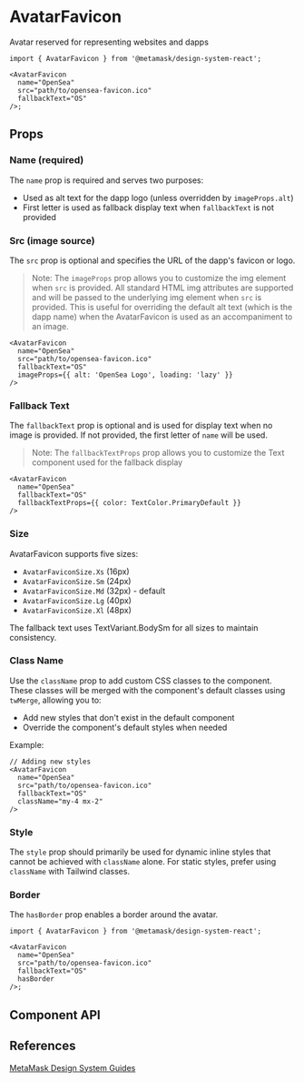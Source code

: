 

# AvatarFavicon

Avatar reserved for representing websites and dapps

```tsx
import { AvatarFavicon } from '@metamask/design-system-react';

<AvatarFavicon
  name="OpenSea"
  src="path/to/opensea-favicon.ico"
  fallbackText="OS"
/>;
```

<Canvas of={AvatarFaviconStories.Default} />

## Props

### Name (required)

The `name` prop is required and serves two purposes:

- Used as alt text for the dapp logo (unless overridden by `imageProps.alt`)
- First letter is used as fallback display text when `fallbackText` is not provided

<Canvas of={AvatarFaviconStories.Name} />

### Src (image source)

The `src` prop is optional and specifies the URL of the dapp's favicon or logo.

<Canvas of={AvatarFaviconStories.Src} />

> Note: The `imageProps` prop allows you to customize the img element when `src` is provided. All standard HTML img attributes are supported and will be passed to the underlying img element when `src` is provided. This is useful for overriding the default alt text (which is the dapp name) when the AvatarFavicon is used as an accompaniment to an image.

```tsx
<AvatarFavicon
  name="OpenSea"
  src="path/to/opensea-favicon.ico"
  fallbackText="OS"
  imageProps={{ alt: 'OpenSea Logo', loading: 'lazy' }}
/>
```

### Fallback Text

The `fallbackText` prop is optional and is used for display text when no image is provided. If not provided, the first letter of `name` will be used.

<Canvas of={AvatarFaviconStories.FallbackText} />

> Note: The `fallbackTextProps` prop allows you to customize the Text component used for the fallback display

```tsx
<AvatarFavicon
  name="OpenSea"
  fallbackText="OS"
  fallbackTextProps={{ color: TextColor.PrimaryDefault }}
/>
```

### Size

AvatarFavicon supports five sizes:

- `AvatarFaviconSize.Xs` (16px)
- `AvatarFaviconSize.Sm` (24px)
- `AvatarFaviconSize.Md` (32px) - default
- `AvatarFaviconSize.Lg` (40px)
- `AvatarFaviconSize.Xl` (48px)

The fallback text uses TextVariant.BodySm for all sizes to maintain consistency.

<Canvas of={AvatarFaviconStories.Size} />

### Class Name

Use the `className` prop to add custom CSS classes to the component. These classes will be merged with the component's default
classes using `twMerge`, allowing you to:

- Add new styles that don't exist in the default component
- Override the component's default styles when needed

Example:

```tsx
// Adding new styles
<AvatarFavicon
  name="OpenSea"
  src="path/to/opensea-favicon.ico"
  fallbackText="OS"
  className="my-4 mx-2"
/>
```

### Style

The `style` prop should primarily be used for dynamic inline styles that cannot be achieved with `className` alone. For static styles, prefer using `className` with Tailwind classes.

### Border

The `hasBorder` prop enables a border around the avatar.

```tsx
import { AvatarFavicon } from '@metamask/design-system-react';

<AvatarFavicon
  name="OpenSea"
  src="path/to/opensea-favicon.ico"
  fallbackText="OS"
  hasBorder
/>;
```

<Canvas of={AvatarFaviconStories.HasBorder} />

## Component API

<Controls of={AvatarFaviconStories.Default} />

## References

[MetaMask Design System Guides](https://www.notion.so/MetaMask-Design-System-Guides-Design-f86ecc914d6b4eb6873a122b83c12940)
